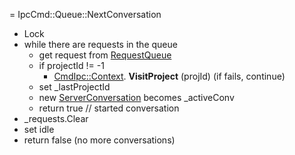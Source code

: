 = IpcCmd::Queue::NextConversation
* Lock
* while there are requests in the queue
** get request from [[RequestQueue]]
** if projectId != -1
*** [[IpcContext|CmdIpc::Context]]. '''VisitProject''' (projId) (if fails, continue)
** set _lastProjectId
** new [[ServerConversation]] becomes _activeConv
** return true // started conversation
* _requests.Clear
* set idle
* return false (no more conversations)


